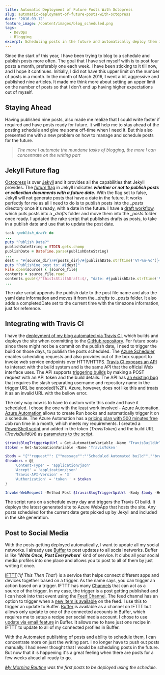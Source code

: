```yaml
---
title: Automatic Deployment of Future Posts With Octopress
slug: automatic-deployment-of-future-posts-with-octopress
date: '2016-09-12'
feature_image: /content/images/blog_scheduled.png
tags:
  - DevOps
  - Blogging
excerpt: Scheduling posts in the future and automatically deploy them in Octopress.
---
```

Since the start of this year, I have been trying to blog to a schedule and publish posts more often. The goal that I have set myself with is to post four posts a month, preferably one each week. I have been sticking to it till now, and I hope it continues. Initially, I did not have this upper limit on the number of posts in a month. In the month of March 2016, I went a bit aggressive and published nine articles. It made me think more about setting an upper limit on the number of posts so that I don't end up having higher expectations out of myself.

## Staying Ahead

Having published nine posts, also made me realize that I could write faster if required and have posts ready for future. It will help me to stay ahead of the posting schedule and give me some off-time when I need it. But this also presented me with a new problem on how to manage and schedule posts for the future.

> _The more I automate the mundane tasks of blogging, the more I can concentrate on the writing part_

## Jekyll Future flag

[Octopress](http://octopress.org/docs/) is over [Jekyll](https://jekyllrb.com/) and it provides all the capabilities that Jekyll provides. The [_future_ flag](https://jekyllrb.com/docs/configuration/) in Jekyll indicates **_whether or not to publish posts or collection documents with a future date._** With the flag set to false, Jekyll will not generate posts that have a date in the future. It works perfectly for me as all I need to do is to publish posts into the _\_posts_ directory once it's ready, with a date in the future. I have a [draft workflow](/blog/optimizing-octopress-workflow-for-new-posts/), which puts posts into a _\_drafts_ folder and move them into the _\_posts_ folder once ready. I updated the rake script that publishes drafts as posts, to take in a publish date and use that to update the post date.

```ruby
task :publish_draft do
...
puts "Publish Date?"
publishDateString = STDIN.gets.chomp
publishDate = DateTime.parse(publishDateString)
...
dest = "#{source_dir}/#{posts_dir}/#{publishDate.strftime('%Y-%m-%d')}-#{filename}"
puts "Publishing post to: #{dest}"
File.open(source) { |source_file|
contents = source_file.read
contents.gsub!(/^thisIsStillADraft:$/, "date: #{publishDate.strftime('%Y-%m-%d')}\ncompletedDate: #{DateTime.now.strftime('%Y-%m-%d %H:%M:%S %z')}")
...

```

The rake script appends the publish date to the post file name and also the yaml date information and moves it from the _\_drafts_ to _\_posts_ folder. It also adds a completedDate set to the current time with the timezone information, just for reference.

## Integrating with Travis CI

I have the [deployment of my blog automated via Travis CI](/blog/continuos-delivery-of-octopress-blog-using-travisci-and-docker/), which builds and deploys the site when committing to the [GitHub repository](https://github.com/rahulpnath/rahulpnath.com). For future posts since there might not be a commit on the publish date, I need to trigger the build on those days, to publish the posts scheduled. The [Azure Scheduler](https://azure.microsoft.com/en-us/services/scheduler/) enables scheduling requests and also provides out of the box support to invoke web service endpoints over HTTP/HTTPS. [Travis CI exposes an API](https://docs.travis-ci.com/api) to interact with the build system and is the same API that the official Web interface uses. The API supports [triggering builds](https://docs.travis-ci.com/user/triggering-builds) by making a POST request with an API token and the build details. The API has [an existing bug](https://github.com/travis-ci/travis-ci/issues/5101) that requires the slash separating username and repository name in the trigger URL be encoded(%2F). Azure, however, does not like this and treats it as an invalid URL with the bellow error.

<ImageCard src="/content/images/blogtrigger_scheduler_url_error.png" alt="Azure Scheduler Encoded URL error" />

The only way now is to have to custom write this code and have it scheduled. I chose the one with the least work involved - Azure Automation. [Azure Automation](https://azure.microsoft.com/en-us/services/automation/) allows to create Run books and automatically trigger it on a schedule. The Azure Automation has a [pricing plan with 500 minutes free](https://azure.microsoft.com/en-us/pricing/details/automation/) Job run time in a month, which meets my requirements. I created a [PowerShell script](https://azure.microsoft.com/en-us/documentation/articles/automation-runbook-types/#powershell-runbooks) and added in the token (_TravisToken_) and the build URL (_TravisBuildUrl_) as [parameters to the script](https://azure.microsoft.com/en-us/documentation/articles/automation-runbook-input-parameters/).

```powershell
$travisBlogTriggerApiUrl = Get-AutomationVariable -Name 'TravisBuildUrl'
$token = Get-AutomationVariable -Name 'TravisToken'

$body = "{""request"": {""message"":""Scheduled Automated build"",""branch"":""master""}}"
$headers = @{
    'Content-Type' = 'application/json'
    'Accept' = 'application/json'
    'Travis-API-Version' = '3'
    'Authorization' = 'token ' + $token
}

Invoke-WebRequest -Method Post $travisBlogTriggerApiUrl -Body $body -Headers $headers -UseBasicParsing

```

The script runs on a schedule every day and triggers the Travis CI build. It deploys the latest generated site to Azure WebApp that hosts the site. Any posts scheduled for the current date gets picked up by Jekyll and included in the site generation.

<ImageCard src="/content/images/blog_scheduled.png" alt="Automatic Deployment of Future Posts With Octopress" caption="Scheduler triggers TravisCI build. For details on how TravisCI is set up check Continuos Delivery of Octopress Blog Using TravisCI and Docker" />

## Post to Social Media

With the posts getting deployed automatically, I want to update all my social networks. I already use [Buffer](https://buffer.com/) to post updates to all social networks. Buffer is like '**_Write Once, Post Everywhere_**' kind of service. It clubs all your social media profiles into one place and allows you to post to all of them by just writing it once.

[IFTTT](https://ifttt.com/recipes)('_If This Then That_') is a service that helps connect different apps and devices together based on a trigger. As the name says, you can trigger an action based on a trigger. IFTTT has many [Channels](https://ifttt.com/channels) that can act as a source of the trigger. In my case, the trigger is a post getting published and I can hook into that event using the [Feed Channel](https://ifttt.com/feed). The feed channel has an option to trigger when a [new item is available](https://ifttt.com/channels/feed/triggers/5-new-feed-item) on the feed. I use this to trigger an update to Buffer. [Buffer](https://ifttt.com/buffer) is available as a channel on IFTTT but allows only update to one of the connected accounts in Buffer, which requires me to setup a recipe per social media account. I chose to use [update via email feature](https://buffer.com/guides/email) in Buffer. It allows me to have just one recipe in IFTTT to update to all of my connected profiles in Buffer.

<ImageCard src="/content/images/blog_ifttt.png" alt="Trigger Buffer Email When New Post is Published" />

With the Automated publishing of posts and ability to schedule them, I can concentrate more on just the writing part. I no longer have to push out posts manually. I had never thought that I would be scheduling posts in the future. But now that it is happening it's a great feeling when there are posts for a few weeks ahead all ready to go.

_[My Morning Routine](/blog/morning-routine/) was the first posts to be deployed using the schedule._
